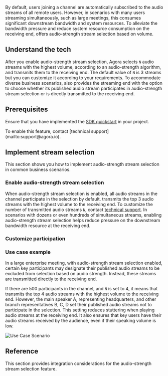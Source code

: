 
By default, users joining a channel are automatically subscribed to the audio streams of all remote users. However, in scenarios with many users streaming simultaneously, such as large meetings, this consumes significant downstream bandwidth and system resources. To alleviate the bandwidth pressure and reduce system resource consumption on the receiving end, <Vg k ="COMPANY"/> offers audio-strength stream selection based on volume.

<PlatformWrapper notAllowed="unreal, blueprint, react-js">

## Understand the tech

After you enable audio-strength stream selection, Agora selects `N` audio streams with the highest volume, according to an audio-strength algorithm, and transmits them to the receiving end. The default value of `N` is 3 streams but you can customize it according to your requirements. 
To accommodate diverse business scenarios, <Vg k ="COMPANY"/>  also provides the streaming end with the option to choose whether its published audio stream participates in audio-strength stream selection or is directly transmitted to the receiving end.

## Prerequisites

Ensure that you have implemented the [SDK quickstart](../../video-calling/get-started/get-started-sdk) in your project.

<Admonition type="info" title="Information">
To enable this feature, contact [technical support](mailto:support@agora.io).
</Admonition>

## Implement stream selection

This section shows you how to implement audio-strength stream selection in common business scenarios.

### Enable audio-strength stream selection

When audio-strength stream selection is enabled, all audio streams in the channel participate in the selection by default. <Vg k ="COMPANY"/> transmits the top 3 audio streams with the highest volume to the receiving end. To customize the number of transmitted audio streams `N`, contact [technical support](mailto:support@agora.io). In scenarios with dozens or even hundreds of simultaneous streams, enabling audio-strength stream selection helps reduce pressure on the downstream bandwidth resource at the receiving end.

### Customize participation 

<ProjectImplement/>

### Use case example

In a large enterprise meeting, with audio-strength stream selection enabled, certain key participants may designate their published audio streams to be excluded from selection based on audio strength. Instead, these streams are transmitted directly to the receiving end.

If there are 500 participants in the channel, and `N` is set to 4, it means that <Vg k ="COMPANY"/> transmits the top 4 audio streams with the highest volume to the receiving end. However, the main speaker A, representing headquarters, and other branch representatives B, C, D set their published audio streams not to participate in the selection. This setting reduces stuttering when playing audio streams at the receiving end. It also ensures that key users have their audio streams received by the audience, even if their speaking volume is low.

![Use Case Scenario](/images/video-sdk/use-case-scenario.png)

## Reference 

This section provides integration considerations for the audio-strength stream selection feature.

<Reference/>

</PlatformWrapper>
<PlatformWrapper platform="unreal, blueprint, react-js">
<NotAvailable />
</PlatformWrapper>